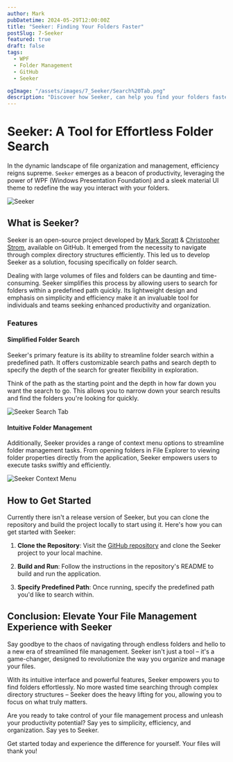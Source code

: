 ```yaml
---
author: Mark
pubDatetime: 2024-05-29T12:00:00Z
title: "Seeker: Finding Your Folders Faster"
postSlug: 7-Seeker
featured: true
draft: false
tags:
  - WPF
  - Folder Management
  - GitHub
  - Seeker

ogImage: "/assets/images/7_Seeker/Search%20Tab.png"
description: "Discover how Seeker, can help you find your folders faster."
---
```


# Seeker: A Tool for Effortless Folder Search

In the dynamic landscape of file organization and management, efficiency reigns supreme. `Seeker` emerges as a beacon of productivity, leveraging the power of WPF (Windows Presentation Foundation) and a sleek material UI theme to redefine the way you interact with your folders.

![Seeker](/public/assets/images/7_Seeker/Search%20Tab.png)

## What is Seeker?

Seeker is an open-source project developed by [Mark Spratt](https://www.linkedin.com/in/mark-spratt/) & [Christopher Strom](https://www.linkedin.com/in/chriskc/), available on GitHub. It emerged from the necessity to navigate through complex directory structures efficiently. This led us to develop Seeker as a solution, focusing specifically on folder search.

Dealing with large volumes of files and folders can be daunting and time-consuming. Seeker simplifies this process by allowing users to search for folders within a predefined path quickly. Its lightweight design and emphasis on simplicity and efficiency make it an invaluable tool for individuals and teams seeking enhanced productivity and organization.

### Features

#### Simplified Folder Search

Seeker's primary feature is its ability to streamline folder search within a predefined path. It offers customizable search paths and search depth to specify the depth of the search for greater flexibility in exploration.

Think of the path as the starting point and the depth in how far down you want the search to go. This allows you to narrow down your search results and find the folders you're looking for quickly.

![Seeker Search Tab](/public/assets/images/7_Seeker/Settings%20Tab.png)

#### Intuitive Folder Management

Additionally, Seeker provides a range of context menu options to streamline folder management tasks. From opening folders in File Explorer to viewing folder properties directly from the application, Seeker empowers users to execute tasks swiftly and efficiently.

![Seeker Context Menu](/public/assets/images/7_Seeker/Context%20Menu.png)

## How to Get Started

Currently there isn't a release version of Seeker, but you can clone the repository and build the project locally to start using it. Here's how you can get started with Seeker:

1. **Clone the Repository**: Visit the [GitHub repository](https://github.com/Hopelezz/FindProject/tree/main/WPF/Find%20Project) and clone the Seeker project to your local machine.
2. **Build and Run**: Follow the instructions in the repository's README to build and run the application.

3. **Specify Predefined Path**: Once running, specify the predefined path you'd like to search within.

## Conclusion: Elevate Your File Management Experience with Seeker

Say goodbye to the chaos of navigating through endless folders and hello to a new era of streamlined file management. Seeker isn't just a tool – it's a game-changer, designed to revolutionize the way you organize and manage your files.

With its intuitive interface and powerful features, Seeker empowers you to find folders effortlessly. No more wasted time searching through complex directory structures – Seeker does the heavy lifting for you, allowing you to focus on what truly matters.

Are you ready to take control of your file management process and unleash your productivity potential? Say yes to simplicity, efficiency, and organization. Say yes to Seeker.

Get started today and experience the difference for yourself. Your files will thank you!
